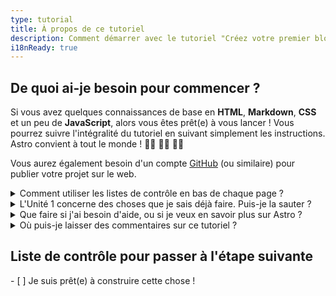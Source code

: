 ```yaml
---
type: tutorial
title: À propos de ce tutoriel
description: Comment démarrer avec le tutoriel "Créez votre premier blog Astro".
i18nReady: true
---
```



## De quoi ai-je besoin pour commencer ?

Si vous avez quelques connaissances de base en **HTML**, **Markdown**, **CSS** et un peu de **JavaScript**, alors vous êtes prêt(e) à vous lancer ! Vous pourrez suivre l'intégralité du tutoriel en suivant simplement les instructions. Astro convient à tout le monde ! 🧑‍🚀 👩‍🚀 👨‍🚀

Vous aurez également besoin d'un compte [GitHub](https://github.com) (ou similaire) pour publier votre projet sur le web.

<details>
<summary>Comment utiliser les listes de contrôle en bas de chaque page ?</summary>

Cochez-les !

À la fin de chaque page, vous trouverez une liste de tâches cliquable que vous devriez maintenant être capable d'accomplir. Cochez ces éléments pour suivre votre progression dans le suivi du tutoriel.

L'utilisation du suivi est facultative, mais elle peut vous aider à vous rappeler où vous en êtes si vous terminez le tutoriel en plusieurs visites. Vous pouvez également laisser certaines listes de contrôle vides pour vous rappeler les parties que vous souhaitez revisiter ultérieurement.

(Ces données sont uniquement enregistrées dans le stockage local de votre navigateur et ne sont pas disponibles ailleurs. Aucune donnée n'est envoyée, ni stockée par Astro.)
</details>

<details>
<summary>L'Unité 1 concerne des choses que je sais déjà faire. Puis-je la sauter ?</summary>

Vous pouvez utiliser les leçons de l'[Unité 1](/fr/tutorial/1-setup/) pour vous assurer que vous disposez des outils de développement et des comptes en ligne nécessaires pour terminer le tutoriel. Elle vous guidera pour créer un nouveau projet Astro, le stocker sur GitHub et le déployer sur Netlify.

Si vous [créez un nouveau projet Astro vide](/fr/install/auto/) et que vous vous sentez à l'aise avec votre configuration, vous pouvez passer directement à [l'Unité 2](/fr/tutorial/2-pages/) où vous commencerez à créer de nouvelles pages dans votre projet.
</details>

<details>
<summary>Que faire si j'ai besoin d'aide, ou si je veux en savoir plus sur Astro ?</summary>

Notre [serveur Discord Astro convivial](https://astro.build/chat) est l'endroit où il faut être !

Rejoignez le canal du forum d'assistance pour poser des questions, ou dites bonjour et discutez dans les canaux `#general` ou `#off-topic`.
</details>

<details>
<summary>Où puis-je laisser des commentaires sur ce tutoriel ?</summary>

Ce tutoriel est un projet de notre équipe de documentation. Vous pouvez nous trouver sur Discord dans le canal `#docs`, ou signaler des problèmes sur le [dépôt Docs sur GitHub](https://github.com/withastro/docs/issues).
</details>

<Box icon="check-list">

## Liste de contrôle pour passer à l'étape suivante

<Checklist>
- [ ] Je suis prêt(e) à construire cette chose !
</Checklist>
</Box>
